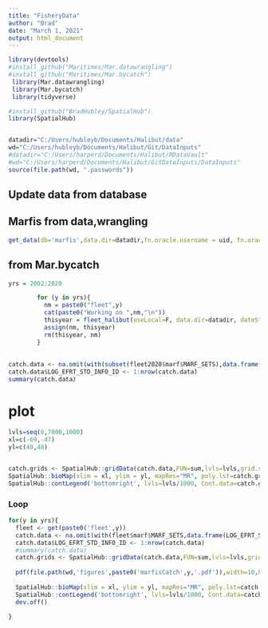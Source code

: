 ```yaml
---
title: "FisheryData"
author: "Brad"
date: "March 1, 2021"
output: html_document
---
```


```r
library(devtools)
#install_github("Maritimes/Mar.datawrangling")
#install_github("Maritimes/Mar.bycatch")
 library(Mar.datawrangling)
 library(Mar.bycatch)
 library(tidyverse)

#install_github("BradHubley/SpatialHub")
library(SpatialHub)


datadir="C:/Users/hubleyb/Documents/Halibut/data"
wd="C:/Users/hubleyb/Documents/Halibut/Git/DataInputs"
#datadir="C:/Users/harperd/Documents/Halibut/RDataVault"
#wd="C:/Users/harperd/Documents/Halibut/GitDataInputs/DataInputs"
source(file.path(wd, ".passwords"))
```

## Update data from database 
## Marfis from data,wrangling
```r

get_data(db='marfis',data.dir=datadir,fn.oracle.username = uid, fn.oracle.password = pwd, fn.oracle.dsn = 'ptran',usepkg='roracle',force.extract=T)


```

## from Mar.bycatch
```r
yrs = 2002:2020

        for (y in yrs){
          nm = paste0("fleet",y)
          cat(paste0("Working on ",nm,"\n"))
          thisyear = fleet_halibut(useLocal=F, data.dir=datadir, dateStart=paste0(y,'-01-01'), dateEnd=paste0(y,'-12-31'), keepSurveyTrips=T, oracle.username=uid, oracle.password=pwd, oracle.dsn='ptran',usepkg="roracle")
          assign(nm, thisyear)
          rm(thisyear, nm)
        }


```

##
```r
catch.data <- na.omit(with(subset(fleet2020$marf$MARF_SETS),data.frame(LOG_EFRT_STD_INFO_ID,LONGITUDE,LATITUDE,RND_WEIGHT_KGS)))
catch.data$LOG_EFRT_STD_INFO_ID <- 1:nrow(catch.data)
summary(catch.data)

```

# plot
```r

lvls=seq(0,7000,1000)
xl=c(-69,-47)
yl=c(40,48)


catch.grids <- SpatialHub::gridData(catch.data,FUN=sum,lvls=lvls,grid.size=20)
SpatialHub::bioMap(xlim = xl, ylim = yl, mapRes="MR", poly.lst=catch.grids)
SpatialHub::contLegend('bottomright', lvls=lvls/1000, Cont.data=catch.grids, title="MT",cex=.7)

```

### Loop

```r

for(y in yrs){
  fleet <- get(paste0('fleet',y))
  catch.data <- na.omit(with(fleet$marf$MARF_SETS,data.frame(LOG_EFRT_STD_INFO_ID,LONGITUDE,LATITUDE,RND_WEIGHT_KGS)))
  catch.data$LOG_EFRT_STD_INFO_ID <- 1:nrow(catch.data)
  #summary(catch.data)
  catch.grids <- SpatialHub::gridData(catch.data,FUN=sum,lvls=lvls,grid.size=18.52,aspr=1)
  
  pdf(file.path(wd,'figures',paste0('marfisCatch',y,'.pdf')),width=10,height=7)
  
  SpatialHub::bioMap(xlim = xl, ylim = yl, mapRes="MR", poly.lst=catch.grids)
  SpatialHub::contLegend('bottomright', lvls=lvls/1000, Cont.data=catch.grids, title="MT",cex=0.8)
  dev.off()

}



```

